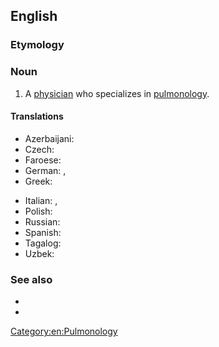 ==English==

===Etymology===
{{suffix|en|pulmonology|ist}}

===Noun===
{{en-noun}}

# A [[physician]] who specializes in [[pulmonology]].
#: {{syn|en|pneumologist}}

====Translations====
{{trans-top|a physician who specializes in pulmonology}}
* Azerbaijani: {{t|az|pulmonoloq}}
* Czech: {{t|cs|pneumolog|m}}
* Faroese: {{t|fo|lungalækni|m}}
* German: {{t|de|Lungenarzt|m}}, {{t+|de|Pneumologe|m}}
* Greek: {{t+|el|πνευμονολόγος|m}}
{{trans-mid}}
* Italian: {{t|it|pneumologo|m}}, {{t|it|pneumologa|f}}
* Polish: {{t+|pl|pulmonolog|m|f}}
* Russian: {{t+|ru|пульмоно́лог}}
* Spanish: {{t+|es|neumólogo|m}}
* Tagalog: {{t|tl|palabaga}}
* Uzbek: {{t|uz|pulmonolog}}
{{trans-bottom}}

===See also===
* {{l|en|respirologist}}
* {{l|en|respiratory tract}}

[[Category:en:Pulmonology]]